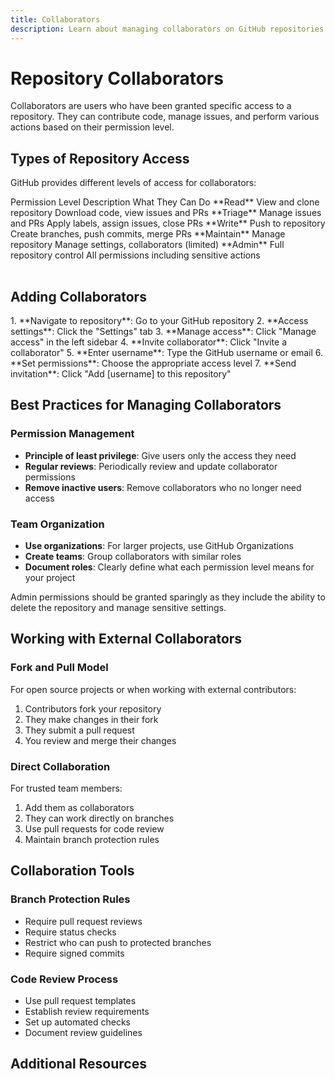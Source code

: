```yaml
---
title: Collaborators
description: Learn about managing collaborators on GitHub repositories
---
```

# Repository Collaborators

Collaborators are users who have been granted specific access to a repository. They can contribute code, manage issues, and perform various actions based on their permission level.

## Types of Repository Access

GitHub provides different levels of access for collaborators:

<Table>
  <TableHeader>
    <TableRow>
      <TableHead>Permission Level</TableHead>
      <TableHead>Description</TableHead>
      <TableHead>What They Can Do</TableHead>
    </TableRow>
  </TableHeader>
  <TableBody>
    <TableRow>
      <TableCell>**Read**</TableCell>
      <TableCell>View and clone repository</TableCell>
      <TableCell>Download code, view issues and PRs</TableCell>
    </TableRow>
    <TableRow>
      <TableCell>**Triage**</TableCell>
      <TableCell>Manage issues and PRs</TableCell>
      <TableCell>Apply labels, assign issues, close PRs</TableCell>
    </TableRow>
    <TableRow>
      <TableCell>**Write**</TableCell>
      <TableCell>Push to repository</TableCell>
      <TableCell>Create branches, push commits, merge PRs</TableCell>
    </TableRow>
    <TableRow>
      <TableCell>**Maintain**</TableCell>
      <TableCell>Manage repository</TableCell>
      <TableCell>Manage settings, collaborators (limited)</TableCell>
    </TableRow>
    <TableRow>
      <TableCell>**Admin**</TableCell>
      <TableCell>Full repository control</TableCell>
      <TableCell>All permissions including sensitive actions</TableCell>
    </TableRow>
  </TableBody>
</Table>

## Adding Collaborators

<Steps>
1. **Navigate to repository**: Go to your GitHub repository
2. **Access settings**: Click the "Settings" tab
3. **Manage access**: Click "Manage access" in the left sidebar
4. **Invite collaborator**: Click "Invite a collaborator"
5. **Enter username**: Type the GitHub username or email
6. **Set permissions**: Choose the appropriate access level
7. **Send invitation**: Click "Add [username] to this repository"
</Steps>

## Best Practices for Managing Collaborators

### Permission Management
- **Principle of least privilege**: Give users only the access they need
- **Regular reviews**: Periodically review and update collaborator permissions
- **Remove inactive users**: Remove collaborators who no longer need access

### Team Organization
- **Use organizations**: For larger projects, use GitHub Organizations
- **Create teams**: Group collaborators with similar roles
- **Document roles**: Clearly define what each permission level means for your project

<Aside type="caution">
Admin permissions should be granted sparingly as they include the ability to delete the repository and manage sensitive settings.
</Aside>

## Working with External Collaborators

### Fork and Pull Model
For open source projects or when working with external contributors:

1. Contributors fork your repository
2. They make changes in their fork
3. They submit a pull request
4. You review and merge their changes

### Direct Collaboration
For trusted team members:

1. Add them as collaborators
2. They can work directly on branches
3. Use pull requests for code review
4. Maintain branch protection rules

## Collaboration Tools

### Branch Protection Rules
- Require pull request reviews
- Require status checks
- Restrict who can push to protected branches
- Require signed commits

### Code Review Process
- Use pull request templates
- Establish review requirements
- Set up automated checks
- Document review guidelines

## Additional Resources

<CardGrid>
  <LinkCard 
    title="GitHub Docs: Managing Access" 
    href="https://docs.github.com/en/github/setting-up-and-managing-your-github-user-account/managing-access-to-your-personal-repositories"
    description="Official guide to managing repository access" 
  />
  <LinkCard 
    title="Permission Levels Reference" 
    href="https://docs.github.com/en/organizations/managing-access-to-your-organizations-repositories/repository-permission-levels-for-an-organization"
    description="Detailed breakdown of GitHub permission levels" 
  />
</CardGrid>
